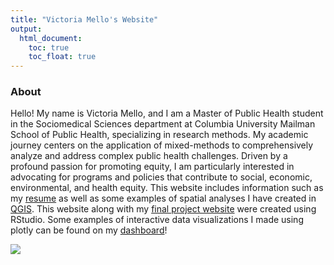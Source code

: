 ```yaml
---
title: "Victoria Mello's Website"
output: 
  html_document:
    toc: true
    toc_float: true
---
```


### About
Hello! My name is Victoria Mello, and I am a Master of Public Health student in the Sociomedical Sciences department at Columbia University Mailman School of Public Health, specializing in research methods. My academic journey centers on the application of mixed-methods to comprehensively analyze and address complex public health challenges. Driven by a profound passion for promoting equity, I am particularly interested in advocating for programs and policies that contribute to social, economic, environmental, and health equity. This website includes information such as my [resume](resume.html) as well as some examples of spatial analyses I have created in [QGIS](QGIS.html). This website along with my [final project website](https://nn2477.github.io/p8105-fp-rats.github.io/index.html) were created using RStudio. Some examples of interactive data visualizations I made using plotly can be found on my [dashboard](dashboard.html)! 


![](images/gradpic.jpg)



